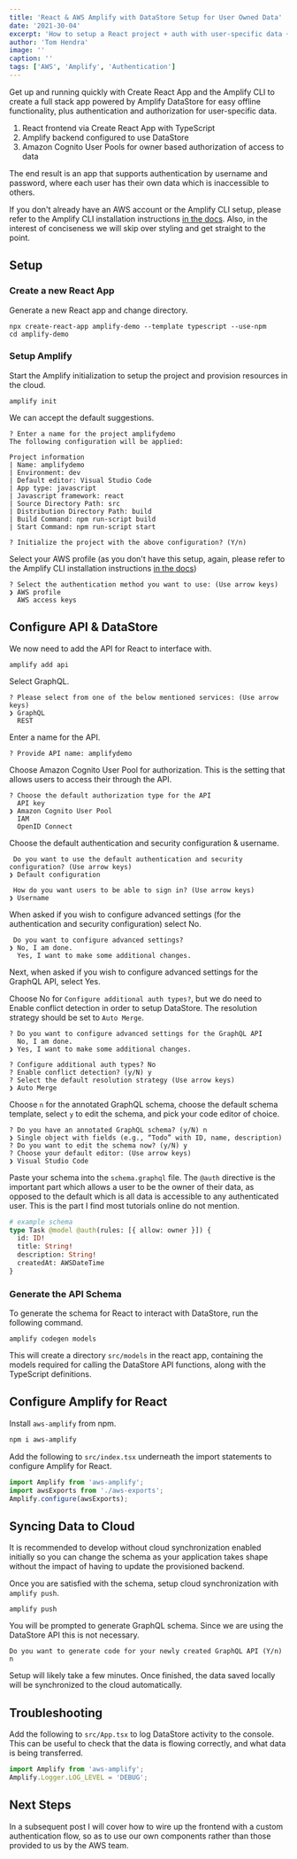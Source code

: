 ```yaml
---
title: 'React & AWS Amplify with DataStore Setup for User Owned Data'
date: '2021-30-04'
excerpt: 'How to setup a React project + auth with user-specific data + DataStore for easy offline functionality.'
author: 'Tom Hendra'
image: ''
caption: ''
tags: ['AWS', 'Amplify', 'Authentication']
---
```


Get up and running quickly with Create React App and the Amplify CLI to create a full stack app powered by Amplify DataStore for easy offline functionality, plus authentication and authorization for user-specific data.

1. React frontend via Create React App with TypeScript
2. Amplify backend configured to use DataStore
3. Amazon Cognito User Pools for owner based authorization of access to data

The end result is an app that supports authentication by username and password, where each user has their own data which is inaccessible to others.

If you don't already have an AWS account or the Amplify CLI setup, please refer to the Amplify CLI installation instructions [in the docs](https://docs.amplify.aws/cli/start/install). Also, in the interest of conciseness we will skip over styling and get straight to the point.

## Setup

### Create a new React App

Generate a new React app and change directory.

```shell
npx create-react-app amplify-demo --template typescript --use-npm
cd amplify-demo
```

### Setup Amplify

Start the Amplify initialization to setup the project and provision resources in the cloud.

```shell
amplify init
```

We can accept the default suggestions.

```shell
? Enter a name for the project amplifydemo
The following configuration will be applied:

Project information
| Name: amplifydemo
| Environment: dev
| Default editor: Visual Studio Code
| App type: javascript
| Javascript framework: react
| Source Directory Path: src
| Distribution Directory Path: build
| Build Command: npm run-script build
| Start Command: npm run-script start

? Initialize the project with the above configuration? (Y/n)
```

Select your AWS profile (as you don't have this setup, again, please refer to the Amplify CLI installation instructions [in the docs](https://docs.amplify.aws/cli/start/install))

```shell
? Select the authentication method you want to use: (Use arrow keys)
❯ AWS profile
  AWS access keys
```

## Configure API & DataStore

We now need to add the API for React to interface with.

```shell
amplify add api
```

Select GraphQL.

```shell
? Please select from one of the below mentioned services: (Use arrow keys)
❯ GraphQL
  REST
```

Enter a name for the API.

```shell
? Provide API name: amplifydemo
```

Choose Amazon Cognito User Pool for authorization. This is the setting that allows users to access their through the API.

```shell
? Choose the default authorization type for the API
  API key
❯ Amazon Cognito User Pool
  IAM
  OpenID Connect
```

Choose the default authentication and security configuration & username.

```shell
 Do you want to use the default authentication and security configuration? (Use arrow keys)
❯ Default configuration

 How do you want users to be able to sign in? (Use arrow keys)
❯ Username
```

When asked if you wish to configure advanced settings (for the authentication and security configuration) select No.

```shell
 Do you want to configure advanced settings?
❯ No, I am done.
  Yes, I want to make some additional changes.
```

Next, when asked if you wish to configure advanced settings for the GraphQL API, select Yes.

Choose No for `Configure additional auth types?`, but we do need to Enable conflict detection in order to setup DataStore. The resolution strategy should be set to `Auto Merge`.

```shell
? Do you want to configure advanced settings for the GraphQL API
  No, I am done.
❯ Yes, I want to make some additional changes.

? Configure additional auth types? No
? Enable conflict detection? (y/N) y
? Select the default resolution strategy (Use arrow keys)
❯ Auto Merge
```

Choose `n` for the annotated GraphQL schema, choose the default schema template, select `y` to edit the schema, and pick your code editor of choice.

```shell
? Do you have an annotated GraphQL schema? (y/N) n
❯ Single object with fields (e.g., “Todo” with ID, name, description)
? Do you want to edit the schema now? (y/N) y
? Choose your default editor: (Use arrow keys)
❯ Visual Studio Code
```

Paste your schema into the `schema.graphql` file. The `@auth` directive is the important part which allows a user to be the owner of their data, as opposed to the default which is all data is accessible to any authenticated user. This is the part I find most tutorials online do not mention.

```graphql
# example schema
type Task @model @auth(rules: [{ allow: owner }]) {
  id: ID!
  title: String!
  description: String!
  createdAt: AWSDateTime
}
```

### Generate the API Schema

To generate the schema for React to interact with DataStore, run the following command.

```shell
amplify codegen models
```

This will create a directory `src/models` in the react app, containing the models required for calling the DataStore API functions, along with the TypeScript definitions.

## Configure Amplify for React

Install `aws-amplify` from npm.

```bash
npm i aws-amplify
```

Add the following to `src/index.tsx` underneath the import statements to configure Amplify for React.

```js
import Amplify from 'aws-amplify';
import awsExports from './aws-exports';
Amplify.configure(awsExports);
```

## Syncing Data to Cloud

It is recommended to develop without cloud synchronization enabled initially so you can change the schema as your application takes shape without the impact of having to update the provisioned backend.

Once you are satisfied with the schema, setup cloud synchronization with `amplify push`.

```shell
amplify push
```

You will be prompted to generate GraphQL schema. Since we are using the DataStore API this is not necessary.

```shell
Do you want to generate code for your newly created GraphQL API (Y/n) n
```

Setup will likely take a few minutes. Once finished, the data saved locally will be synchronized to the cloud automatically.

## Troubleshooting

Add the following to `src/App.tsx` to log DataStore activity to the console. This can be useful to check that the data is flowing correctly, and what data is being transferred.

```js
import Amplify from 'aws-amplify';
Amplify.Logger.LOG_LEVEL = 'DEBUG';
```

## Next Steps

In a subsequent post I will cover how to wire up the frontend with a custom authentication flow, so as to use our own components rather than those provided to us by the AWS team.
